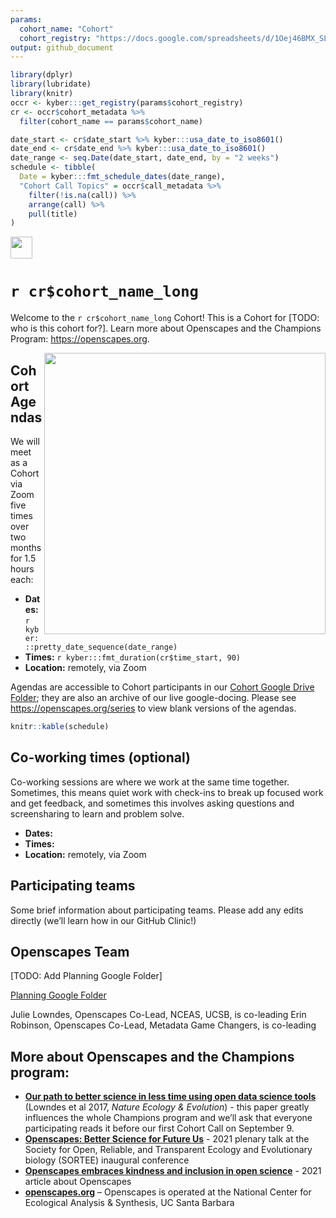 ```yaml
---
params:
  cohort_name: "Cohort"
  cohort_registry: "https://docs.google.com/spreadsheets/d/1Oej46BMX_SLIc1cwoyLHzNWwGlT3szez8FDKc3b418w/"
output: github_document
---
```


```r
library(dplyr)
library(lubridate)
library(knitr)
occr <- kyber:::get_registry(params$cohort_registry)
cr <- occr$cohort_metadata %>% 
  filter(cohort_name == params$cohort_name)

date_start <- cr$date_start %>% kyber:::usa_date_to_iso8601()
date_end <- cr$date_end %>% kyber:::usa_date_to_iso8601()
date_range <- seq.Date(date_start, date_end, by = "2 weeks")
schedule <- tibble(
  Date = kyber:::fmt_schedule_dates(date_range),
  "Cohort Call Topics" = occr$call_metadata %>% 
    filter(!is.na(call)) %>% 
    arrange(call) %>% 
    pull(title)
)
```

<a align="left" href="`r cr$github_repo_url`"><img src="https://github.githubassets.com/images/modules/logos_page/GitHub-Mark.png" width="35px"></a>

# `r cr$cohort_name_long`

Welcome to the `r cr$cohort_name_long` Cohort! This is a Cohort for [TODO: who is this cohort for?]. Learn more about Openscapes and the Champions Program: <https://openscapes.org>. 

<img align="right" src="horst-champions-trailhead.png" width="450">  

## Cohort Agendas

We will meet as a Cohort via Zoom five times over two months for 1.5 hours each:  

- **Dates:** `r kyber:::pretty_date_sequence(date_range)`
- **Times:** `r kyber:::fmt_duration(cr$time_start, 90)`
- **Location:** remotely, via Zoom

Agendas are accessible to Cohort participants in our [Cohort Google Drive Folder](`r cr$cohort_gdrive_folder`); they are also an archive of our live google-docing. Please see <https://openscapes.org/series> to view blank versions of the agendas. 

```r
knitr::kable(schedule)
```

## Co-working times (optional)

Co-working sessions are where we work at the same time together. Sometimes, this means quiet work with check-ins to break up focused work and get feedback, and sometimes this involves asking questions and screensharing to learn and problem solve.

- **Dates:**
- **Times:**
- **Location:** remotely, via Zoom

## Participating teams
Some brief information about participating teams. Please add any edits directly (we'll learn how in our GitHub Clinic!)

## Openscapes Team

[TODO: Add Planning Google Folder]

[Planning Google Folder]()

Julie Lowndes, Openscapes Co-Lead, NCEAS, UCSB, is co-leading
Erin Robinson, Openscapes Co-Lead, Metadata Game Changers, is co-leading

## More about Openscapes and the Champions program:

* **[Our path to better science in less time using open data science tools](https://www.nature.com/articles/s41559-017-0160)** (Lowndes et al 2017, _Nature Ecology & Evolution_) - this paper greatly influences the whole Champions program and we’ll ask that everyone participating reads it before our first Cohort Call on September 9. 
* **[Openscapes: Better Science for Future Us](https://docs.google.com/presentation/d/1HGw4P095-lblHiGQHXYidHiVysjrPxuojxTxKtE13vk/edit#slide=id.ge2b7c2f974_0_2017)** - 2021 plenary talk at the Society for Open, Reliable, and Transparent Ecology and Evolutionary biology (SORTEE) inaugural conference 
* **[Openscapes embraces kindness and inclusion in open science](https://sparcopen.org/impact-story/openscapes-embraces-kindness-and-inclusion-of-open-science/)** - 2021 article about Openscapes
* **[openscapes.org](https://openscapes.org/)** – Openscapes is operated at the National Center for Ecological Analysis & Synthesis, UC Santa Barbara

